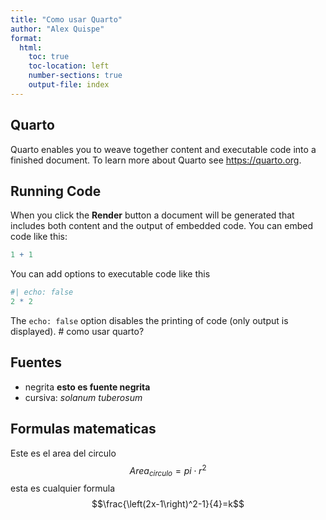 ```yaml
---
title: "Como usar Quarto"
author: "Alex Quispe"
format:
  html:
    toc: true
    toc-location: left
    number-sections: true
    output-file: index
---
```


## Quarto

Quarto enables you to weave together content and executable code into a finished document. To learn more about Quarto see <https://quarto.org>.

## Running Code

When you click the **Render** button a document will be generated that includes both content and the output of embedded code. You can embed code like this:

```r
1 + 1
```

You can add options to executable code like this 

```r
#| echo: false
2 * 2
```

The `echo: false` option disables the printing of code (only output is displayed).
# como usar quarto?

## Fuentes

- negrita **esto es fuente negrita**
- cursiva: _solanum tuberosum_

## Formulas matematicas
Este es el area del circulo$$Area_{circulo}=pi\cdot r^2$$
esta es cualquier formula $$\frac{\left(2x-1\right)^2-1}{4}=k$$
